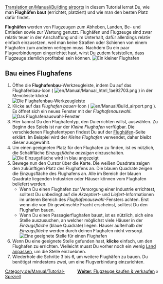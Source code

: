 [[Translation:en/Manual/Building airports]]
{{de/Manual/Tutorial/Tutorial}}
In diesem Tutorial lernst Du, wie man '''Flughäfen baut''' (errichtet, platziert) und wie man den besten Platz dafür findet.

'''Flughäfen''' werden von Flugzeugen zum Abheben, Landen, Be- und Entladen sowie zur Wartung genutzt. Flughäfen und Flugzeuge sind zwar relativ teuer in der Anschaffung und im Unterhalt, dafür allerdings relativ einfach einzusetzen, weil man keine Straßen oder Schienen von einem Flughafen zum anderen verlegen muss. Nachdem Du ein paar Flugverbindungen eingerichtet hast, wirst Du zudem feststellen, dass Flugzeuge ziemlich profitabel sein können.
[[File:en/Manual/Build-airport-1.png|frame|none|Ein kleiner Flughafen]]

== Bau eines Flughafens ==
# Öffne die '''Flughafenbau'''-Werkzeugleiste, indem Du auf das Flughafenbau-Icon ( [[File:en/Manual/Manual html 1ae92703.png]] ) in der Menüleiste klickst.<br/>[[File:en/Manual/Airport construction.png|frame|none|Die Flughafenbau-Werkzeugleiste]]
# Klicke auf das ''Flughafen bauen''-Icon ( [[File:en/Manual/Build airport.png]] ). Es öffnet sich ein neues Fenster mit der ''Flughafenauswahl''.<br/>[[File:en/Manual/Build-airport-2.png|frame|none|Das ''Flughafenauswahl''-Fenster]]
# Hier kannst Du den Flughafentyp, den Du errichten willst, auswählen. Zu Beginn des Spiels ist nur der ''Kleine Flughafen'' verfügbar. Die verschiedenen Flughafentypen findest Du auf der [[de/Flughafen|Flughäfen]]-Seite erklärt. Im Beispiel wird der ''Kleine Flughafen'' verwendet, daher bleibt dieser ausgewählt.
# Um einen geeigneten Platz für den Flughafen zu finden, ist es nützlich, die Schaltfläche ''Einzugsfläche anzeigen'' einzuschalten.<br/>[[File:en/Manual/Coverage-area-highlight.png|frame|none|Die Einzugsfläche wird in blau angezeigt]]
# Bewege nun den Cursor über die Karte. Die weißen Quadrate zeigen den zukünftigen Platz des Flughafens an. Die blauen Quadrate zeigen die Einzugsfläche des Flughafens an. Alle im Bereich der blauen Quadrate liegenden Industrien oder Häuser können vom Flughafen beliefert werden.
#* Wenn Du einen Flughafen zur Versorgung einer Industrie errichtest, solltest Du unbedingt auf die ''Akzeptiert''- und ''Liefert''-Informationen im unteren Bereich des ''Flughafenauswahl''-Fensters achten. Erst wenn die von Dir gewünschte Fracht erscheinst, solltest Du den Flughafen bauen.
#* Wenn Du einen Passagierflughafen baust, ist es nützlich, sich eine Stelle auszusuchen, an welcher möglichst viele Häuser in der ''Einzugsfläche'' (blaue Quadrate) liegen. Häuser außerhalb der ''Einzugsfläche'' werden durch deinen Flughafen nicht versorgt.<br/>[[File:en/Manual/Build-airport-3.png|frame|none|Eine geeignete Stelle für einen Flughafen]]
# Wenn Du eine geeignete Stelle gefunden hast, '''klicke''' einfach, um den Flughafen zu errichten. Vielleicht musst Du vorher noch ein wenig [[de/Landschaft verändern|Land anpassen]], um die Stelle einzuebnen.
# Wiederhole die Schritte 3 bis 6, um weitere Flughäfen zu bauen. Du benötigst mindestens zwei, um eine Flugverbindung einzurichten.

<span style="float: right">[[de/Manual/Flugzeuge kaufen und verkaufen|'''Weiter''': Flugzeuge kaufen & verkaufen]] &raquo;</span>

[[Category:de/Manual/Tutorial-Speziell]]